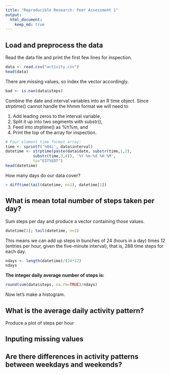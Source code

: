 ```yaml
---
title: "Reproducible Research: Peer Assessment 1"
output: 
  html_document:
    keep_md: true
---
```


## Load and preprocess the data
Read the data file and print the first few lines for inspection. 
```r
data <- read.csv("activity.csv")
head(data)
```

There are missing values, so index the vector accordingly. 
```r
bad <- is.nan(data$steps)
```

Combine the date and interval variables into an R time object. Since strptime() cannot handle the hhmm format we will need to

1. Add leading zeros to the interval variable, 
1. Split it up into two segments with substr(), 
1. Feed into strptime() as %h%m, and 
1. Print the top of the array for inspection. 

```r
# Four element time format array: 
time <- sprintf('%04i', data$interval)
datetime <- strptime(paste(data$date, substr(time,1,2), 
            substr(time,3,4)), '%Y-%m-%d %H %M', 
            tz="EST5EDT")
head(datetime)
```

How many days do our data cover? 
```r
> difftime(tail(datetime, n=1), datetime[1])
```

## What is mean total number of steps taken per day?

Sum steps per day and produce a vector containing those values. 



```r
datetime[1]; tail(datetime, n=1)
```

This means we can add up steps in bunches of 24 (hours in a day) times 12 (entries per hour, given the five-minute interval), that is, 288 time steps for each day. 

```r
ndays <- length(datetime)/(24*12)
ndays
```

**The integer daily average number of steps is:**

```r
round(sum(data$steps, na.rm=TRUE)/ndays)
```

Now let's make a histogram. 

## What is the average daily activity pattern?

Produce a plot of steps per hour


## Inputing missing values



## Are there differences in activity patterns between weekdays and weekends?
